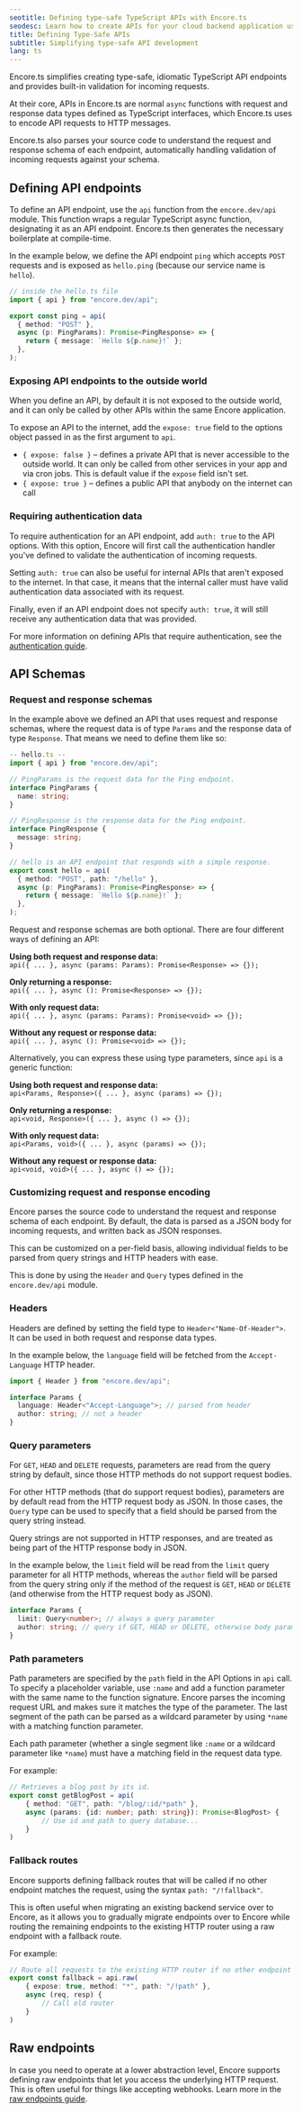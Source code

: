 ```yaml
---
seotitle: Defining type-safe TypeScript APIs with Encore.ts
seodesc: Learn how to create APIs for your cloud backend application using TypeScript and Encore.ts
title: Defining Type-Safe APIs
subtitle: Simplifying type-safe API development
lang: ts
---
```


Encore.ts simplifies creating type-safe, idiomatic TypeScript API endpoints and provides built-in validation for incoming requests.

At their core, APIs in Encore.ts are normal `async` functions with request and response data types defined as TypeScript interfaces, which Encore.ts uses to encode API requests to HTTP messages.

Encore.ts also parses your source code to understand the request and response schema of each endpoint, automatically handling validation of incoming requests against your schema.

## Defining API endpoints

To define an API endpoint, use the `api` function from the `encore.dev/api` module. This function wraps a regular TypeScript async function, designating it as an API endpoint. Encore.ts then generates the necessary boilerplate at compile-time.

In the example below, we define the API endpoint `ping` which accepts `POST` requests and is exposed as `hello.ping` (because our service name is `hello`).

```typescript
// inside the hello.ts file
import { api } from "encore.dev/api";

export const ping = api(
  { method: "POST" },
  async (p: PingParams): Promise<PingResponse> => {
    return { message: `Hello ${p.name}!` };
  },
);
```

### Exposing API endpoints to the outside world

When you define an API, by default it is not exposed to the outside world, and it can only be called
by other APIs within the same Encore application.

To expose an API to the internet, add the `expose: true` field to the options object passed in
as the first argument to `api`.

- `{ expose: false }` &ndash; defines a private API that is never accessible to the outside world. It can only be called from other services in your app and via cron jobs. This is default value if the `expose` field isn't set.
- `{ expose: true }` &ndash; defines a public API that anybody on the internet can call

### Requiring authentication data

To require authentication for an API endpoint, add `auth: true` to the API options.
With this option, Encore will first call the authentication handler you've defined to validate the authentication of incoming requests.

Setting `auth: true` can also be useful for internal APIs that aren't exposed to the internet.
In that case, it means that the internal caller must have valid authentication data associated with its request.

Finally, even if an API endpoint does not specify `auth: true`, it will still receive any authentication data that was provided.

For more information on defining APIs that require authentication, see the [authentication guide](/docs/ts/develop/auth).

## API Schemas

### Request and response schemas

In the example above we defined an API that uses request and response schemas, where the request data is of type `Params` and the response data of type `Response`.
That means we need to define them like so:

```typescript
-- hello.ts --
import { api } from "encore.dev/api";

// PingParams is the request data for the Ping endpoint.
interface PingParams {
  name: string;
}

// PingResponse is the response data for the Ping endpoint.
interface PingResponse {
  message: string;
}

// hello is an API endpoint that responds with a simple response.
export const hello = api(
  { method: "POST", path: "/hello" },
  async (p: PingParams): Promise<PingResponse> => {
    return { message: `Hello ${p.name}!` };
  },
);
```

Request and response schemas are both optional. There are four different ways of defining an API:

**Using both request and response data:**<br/>
`api({ ... }, async (params: Params): Promise<Response> => {});`

**Only returning a response:**<br/>
`api({ ... }, async (): Promise<Response> => {});`

**With only request data:**<br/>
`api({ ... }, async (params: Params): Promise<void> => {});`

**Without any request or response data:**<br/>
`api({ ... }, async (): Promise<void> => {});`

Alternatively, you can express these using type parameters, since `api` is a generic function:

**Using both request and response data:**<br/>
`api<Params, Response>({ ... }, async (params) => {});`

**Only returning a response:**<br/>
`api<void, Response>({ ... }, async () => {});`

**With only request data:**<br/>
`api<Params, void>({ ... }, async (params) => {});`

**Without any request or response data:**<br/>
`api<void, void>({ ... }, async () => {});`

### Customizing request and response encoding
Encore parses the source code to understand the request and response schema of each endpoint.
By default, the data is parsed as a JSON body for incoming requests, and written back as JSON responses.

This can be customized on a per-field basis, allowing individual fields to be parsed from query strings
and HTTP headers with ease.

This is done by using the `Header` and `Query` types defined in the `encore.dev/api` module.

### Headers

Headers are defined by setting the field type to `Header<"Name-Of-Header">`. It can be used in both request and response data types.

In the example below, the `language` field will be fetched from the
`Accept-Language` HTTP header.

```ts
import { Header } from "encore.dev/api";

interface Params {
  language: Header<"Accept-Language">; // parsed from header
  author: string; // not a header
}
```

### Query parameters

For `GET`, `HEAD` and `DELETE` requests, parameters are read from the query string by default, since those HTTP methods
do not support request bodies.

For other HTTP methods (that do support request bodies), parameters are by default read from the HTTP request body as JSON.
In those cases, the `Query` type can be used to specify that a field should be parsed from the query string instead.

Query strings are not supported in HTTP responses, and are treated as being part of the HTTP response body in JSON.

In the example below, the `limit` field will be read from the `limit` query parameter for all HTTP methods,
whereas the `author` field will be parsed from the query string only if the method of
the request is `GET`, `HEAD` or `DELETE` (and otherwise from the HTTP request body as JSON).

```ts
interface Params {
  limit: Query<number>; // always a query parameter
  author: string; // query if GET, HEAD or DELETE, otherwise body parameter
}
```

### Path parameters

Path parameters are specified by the `path` field in the API Options in `api` call.
To specify a placeholder variable, use `:name` and add a function parameter with the same name to the function signature.
Encore parses the incoming request URL and makes sure it matches the type of the parameter. The last segment of the path
can be parsed as a wildcard parameter by using `*name` with a matching function parameter.

Each path parameter (whether a single segment like `:name` or a wildcard parameter like `*name`) must have
a matching field in the request data type.

For example:

```ts
// Retrieves a blog post by its id.
export const getBlogPost = api(
    { method: "GET", path: "/blog/:id/*path" },
    async (params: {id: number; path: string}): Promise<BlogPost> {
        // Use id and path to query database...
    }
)
```

### Fallback routes

Encore supports defining fallback routes that will be called if no other endpoint matches the request,
using the syntax `path: "/!fallback"`.

This is often useful when migrating an existing backend service over to Encore, as it allows you to gradually
migrate endpoints over to Encore while routing the remaining endpoints to the existing HTTP router using
a raw endpoint with a fallback route.

For example:

```ts
// Route all requests to the existing HTTP router if no other endpoint matches.
export const fallback = api.raw(
    { expose: true, method: "*", path: "/!path" },
    async (req, resp) {
        // Call old router
    }
)
```

## Raw endpoints

In case you need to operate at a lower abstraction level, Encore supports defining raw endpoints that let you access the underlying HTTP request. This is often useful for things like accepting webhooks.
Learn more in the [raw endpoints guide](/docs/ts/primitives/raw-endpoints).
